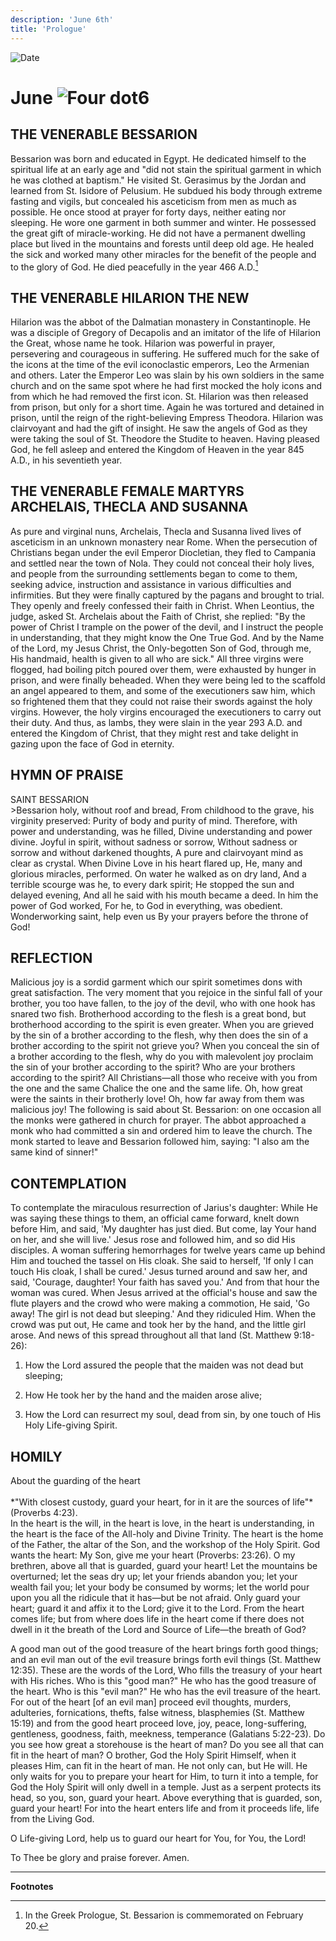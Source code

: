 ```yaml
---
description: 'June 6th'
title: 'Prologue'
---
```


<RunningHead />
<Image src="/title-imprint.png" height={68} width={50} alt="Date" className="title-imprint"/>

# <div id="date">June <Image className="four-dot" src="/four-dot.png" height={15} width={15} alt="Four dot" />6</div>

## THE VENERABLE BESSARION

Bessarion was born and educated in Egypt. He dedicated himself to the spiritual life at an early age and "did not stain the spiritual garment in which he was clothed at baptism." He visited St. Gerasimus by the Jordan and learned from St. Isidore of Pelusium. He subdued his body through extreme fasting and vigils, but concealed his asceticism from men as much as possible. He once stood at prayer for forty days, neither eating nor sleeping. He wore one garment in both summer and winter. He possessed the great gift of miracle-working. He did not have a permanent dwelling place but lived in the mountains and forests until deep old age. He healed the sick and worked many other miracles for the benefit of the people and to the glory of God. He died peacefully in the year 466 A.D.[^1]


## THE VENERABLE HILARION THE NEW

Hilarion was the abbot of the Dalmatian monastery in Constantinople. He was a disciple of Gregory of Decapolis and an imitator of the life of Hilarion the Great, whose name he took. Hilarion was powerful in prayer, persevering and courageous in suffering. He suffered much for the sake of the icons at the time of the evil iconoclastic emperors, Leo the Armenian and others. Later the Emperor Leo was slain by his own soldiers in the same church and on the same spot where he had first mocked the holy icons and from which he had removed the first icon. St. Hilarion was then released from prison, but only for a short time. Again he was tortured and detained in prison, until the reign of the right-believing Empress Theodora. Hilarion was clairvoyant and had the gift of insight. He saw the angels of God as they were taking the soul of St. Theodore the Studite to heaven. Having pleased God, he fell asleep and entered the Kingdom of Heaven in the year 845 A.D., in his seventieth year.

## THE VENERABLE FEMALE MARTYRS ARCHELAIS, THECLA AND SUSANNA

As pure and virginal nuns, Archelais, Thecla and Susanna lived lives of asceticism in an unknown monastery near Rome. When the persecution of Christians began under the evil Emperor Diocletian, they fled to Campania and settled near the town of Nola. They could not conceal their holy lives, and people from the surrounding settlements began to come to them, seeking advice, instruction and assistance in various difficulties and infirmities. But they were finally captured by the pagans and brought to trial. They openly and freely confessed their faith in Christ. When Leontius, the judge, asked St. Archelais about the Faith of Christ, she replied: "By the power of Christ I trample on the power of the devil, and I instruct the people in understanding, that they might know the One True God. And by the Name of the Lord, my Jesus Christ, the Only-begotten Son of God, through me, His handmaid, health is given to all who are sick." All three virgins were flogged, had boiling pitch poured over them, were exhausted by hunger in prison, and were finally beheaded. When they were being led to the scaffold an angel appeared to them, and some of the executioners saw him, which so frightened them that they could not raise their swords against the holy virgins. However, the holy virgins encouraged the executioners to carry out their duty. And thus, as lambs, they were slain in the year 293 A.D. and entered the Kingdom of Christ, that they might rest and take delight in gazing upon the face of God in eternity.


## HYMN OF PRAISE
<div style={{textAlign:'center', color:'crimson', fontWeight:'bold'}}>
SAINT BESSARION
</div>
>Bessarion holy, without roof and bread,  
From childhood to the grave, his virginity preserved:  
Purity of body and purity of mind.  
Therefore, with power and understanding, was he filled,  
Divine understanding and power divine.  
Joyful in spirit, without sadness or sorrow,  
Without sadness or sorrow and without darkened thoughts,  
A pure and clairvoyant mind as clear as crystal.  
When Divine Love in his heart flared up,  
He, many and glorious miracles, performed.  
On water he walked as on dry land,  
And a terrible scourge was he, to every dark spirit;  
He stopped the sun and delayed evening,  
And all he said with his mouth became a deed.  
In him the power of God worked,  
For he, to God in everything, was obedient.  
Wonderworking saint, help even us  
By your prayers before the throne of God!  


## REFLECTION

Malicious joy is a sordid garment which our spirit sometimes dons with great satisfaction. The very moment that you rejoice in the sinful fall of your brother, you too have fallen, to the joy of the devil, who with one hook has snared two fish. Brotherhood according to the flesh is a great bond, but brotherhood according to the spirit is even greater. When you are grieved by the sin of a brother according to the flesh, why then does the sin of a brother according to the spirit not grieve you? When you conceal the sin of a brother according to the flesh, why do you with malevolent joy proclaim the sin of your brother according to the spirit? Who are your brothers according to the spirit? All Christians—all those who receive with you from the one and the same Chalice the one and the same life. Oh, how great were the saints in their brotherly love! Oh, how far away from them was malicious joy! The following is said about St. Bessarion: on one occasion all the monks were gathered in church for prayer. The abbot approached a monk who had committed a sin and ordered him to leave the church. The monk started to leave and Bessarion followed him, saying: "I also am the same kind of sinner!"


## CONTEMPLATION

To contemplate the miraculous resurrection of Jarius's daughter: While He was saying these things to them, an official came forward, knelt down before Him, and said, 'My daughter has just died. But come, lay Your hand on her, and she will live.' Jesus rose and followed him, and so did His disciples. A woman suffering hemorrhages for twelve years came up behind Him and touched the tassel on His cloak. She said to herself, 'If only I can touch His cloak, I shall be cured.' Jesus turned around and saw her, and said, 'Courage, daughter! Your faith has saved you.' And from that hour the woman was cured. When Jesus arrived at the official's house and saw the flute players and the crowd who were making a commotion, He said, 'Go away! The girl is not dead but sleeping.' And they ridiculed Him. When the crowd was put out, He came and took her by the hand, and the little girl arose. And news of this spread throughout all that land (St. Matthew 9:18-26):

1. How the Lord assured the people that the maiden was not dead but sleeping;

2. How He took her by the hand and the maiden arose alive;

3. How the Lord can resurrect my soul, dead from sin, by one touch of His Holy Life-giving Spirit.


## HOMILY
<div style={{textAlign:'center', color:'crimson', fontWeight:'bold'}}>
About the guarding of the heart
</div>
<br />
<div style={{textAlign:'right'}}>
*"With closest custody, guard your heart, for in it are the sources of life"* (Proverbs 4:23).
</div>
In the heart is the will, in the heart is love, in the heart is understanding, in the heart is the face of the All-holy and Divine Trinity. The heart is the home of the Father, the altar of the Son, and the workshop of the Holy Spirit. God wants the heart: My Son, give me your heart (Proverbs: 23:26). O my brethren, above all that is guarded, guard your heart! Let the mountains be overturned; let the seas dry up; let your friends abandon you; let your wealth fail you; let your body be consumed by worms; let the world pour upon you all the ridicule that it has—but be not afraid. Only guard your heart; guard it and affix it to the Lord; give it to the Lord. From the heart comes life; but from where does life in the heart come if there does not dwell in it the breath of the Lord and Source of Life—the breath of God?

A good man out of the good treasure of the heart brings forth good things; and an evil man out of the evil treasure brings forth evil things (St. Matthew 12:35). These are the words of the Lord, Who fills the treasury of your heart with His riches. Who is this "good man?" He who has the good treasure of the heart. Who is this "evil man?" He who has the evil treasure of the heart. For out of the heart [of an evil man] proceed evil thoughts, murders, adulteries, fornications, thefts, false witness, blasphemies (St. Matthew 15:19) and from the good heart proceed love, joy, peace, long-suffering, gentleness, goodness, faith, meekness, temperance (Galatians 5:22-23). Do you see how great a storehouse is the heart of man? Do you see all that can fit in the heart of man? O brother, God the Holy Spirit Himself, when it pleases Him, can fit in the heart of man. He not only can, but He will. He only waits for you to prepare your heart for Him, to turn it into a temple, for God the Holy Spirit will only dwell in a temple. Just as a serpent protects its head, so you, son, guard your heart. Above everything that is guarded, son, guard your heart! For into the heart enters life and from it proceeds life, life from the Living God.

O Life-giving Lord, help us to guard our heart for You, for You, the Lord!

To Thee be glory and praise forever. Amen.

---
**Footnotes**

[^1]: In the Greek Prologue, St. Bessarion is commemorated on February 20.